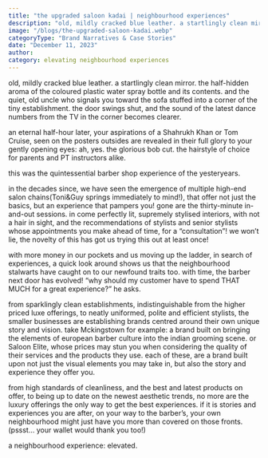 ```yaml
---
title: "the upgraded saloon kadai | neighbourhood experiences"
description: "old, mildly cracked blue leather. a startlingly clean mirror. the half-hidden aroma of the coloured plastic water spray bottle and its contents."
image: "/blogs/the-upgraded-saloon-kadai.webp"
categoryType: "Brand Narratives & Case Stories"
date: "December 11, 2023"
author:
category: elevating neighbourhood experiences
---
```


old, mildly cracked blue leather. a startlingly clean mirror. the half-hidden aroma of the coloured plastic water spray bottle and its contents. and the quiet, old uncle who signals you toward the sofa stuffed into a corner of the tiny establishment. the door swings shut, and the sound of the latest dance numbers from the TV in the corner becomes clearer.

an eternal half-hour later, your aspirations of a Shahrukh Khan or Tom Cruise, seen on the posters outsides are revealed in their full glory to your gently opening eyes: ah, yes. the glorious bob cut. the hairstyle of choice for parents and PT instructors alike.

this was the quintessential barber shop experience of the yesteryears.

in the decades since, we have seen the emergence of multiple high-end salon chains(Toni&Guy springs immediately to mind!), that offer not just the basics, but an experience that pampers you! gone are the thirty-minute in-and-out sessions. in come perfectly lit, supremely stylised interiors, with not a hair in sight, and the recommendations of stylists and senior stylists whose appointments you make ahead of time, for a “consultation”! we won’t lie, the novelty of this has got us trying this out at least once!

with more money in our pockets and us moving up the ladder, in search of experiences, a quick look around shows us that the neighbourhood stalwarts have caught on to our newfound traits too. with time, the barber next door has evolved! “why should my customer have to spend THAT MUCH for a great experience?” he asks.

from sparklingly clean establishments, indistinguishable from the higher priced luxe offerings, to neatly uniformed, polite and efficient stylists, the smaller businesses are establishing brands centred around their own unique story and vision. take Mckingstown for example: a brand built on bringing the elements of european barber culture into the indian grooming scene. or Saloon Elite, whose prices may stun you when considering the quality of their services and the products they use. each of these, are a brand built upon not just the visual elements you may take in, but also the story and experience they offer you.

from high standards of cleanliness, and the best and latest products on offer, to being up to date on the newest aesthetic trends, no more are the luxury offerings the only way to get the best experiences. if it is stories and experiences you are after, on your way to the barber’s, your own neighbourhood might just have you more than covered on those fronts. (pssst… your wallet would thank you too!)

a neighbourhood experience: elevated.
